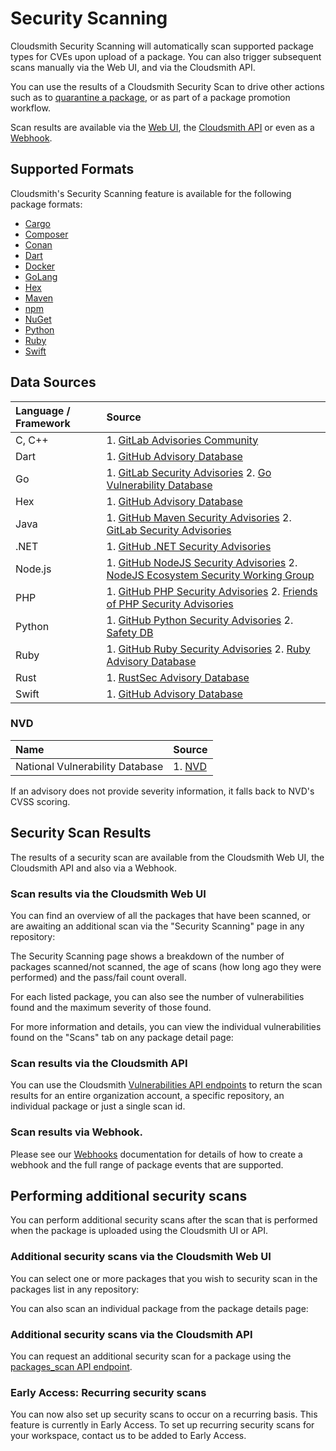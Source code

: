 
# Security Scanning

Cloudsmith Security Scanning will automatically scan supported package types for CVEs upon upload of a package. You can also trigger subsequent scans manually via the Web UI, and via the Cloudsmith API. 

You can use the results of a Cloudsmith Security Scan to drive other actions such as to [quarantine a package](/artifacts/package-quarantine), or as part of a package promotion workflow. 

Scan results are available via the [Web UI](/policies-and-security/security-scanning#scan-results-via-the-cloudsmith-web-ui), the [Cloudsmith API](/api/vulnerabilities/read) or even as a [Webhook](/observability-and-logging/webhooks).

## Supported Formats

Cloudsmith's Security Scanning feature is available for the following package formats:

- [Cargo](/formats/cargo-registry) 
- [Composer](/formats/composer-repository) 
- [Conan](/formats/conan-repository)
- [Dart](/formats/dart-repository)
- [Docker](/formats/docker-registry) 
- [GoLang](/formats/go-registry)
- [Hex](/formats/hex-repository)
- [Maven](/formats/maven-repository)
- [npm](/formats/npm-registry) 
- [NuGet](/formats/nuget-feed) 
- [Python](/formats/python-repository) 
- [Ruby](/formats/ruby-repository) 
- [Swift](/formats/swift-registry)

## Data Sources

| Language / Framework | Source                                                                                                                                                                                     |
| :------------------- | :----------------------------------------------------------------------------------------------------------------------------------------------------------------------------------------- |
| C, C++               | 1. [GitLab Advisories Community](https://gitlab.com/gitlab-org/advisories-community)                                                                                                       |
| Dart                 | 1. [GitHub Advisory Database](https://github.com/advisories?query=ecosystem%3Apub)                                                                                                         |
| Go                   | 1. [GitLab Security Advisories](https://gitlab.com/gitlab-org/advisories-community) 2. [Go Vulnerability Database](https://pkg.go.dev/vuln/)                                               |
| Hex                  | 1. [GitHub Advisory Database](https://github.com/advisories?query=ecosystem%3Aerlang)                                                                                                      |
| Java                 | 1. [GitHub Maven Security Advisories](https://github.com/advisories?query=ecosystem%3Amaven) 2. [GitLab Security Advisories](https://gitlab.com/gitlab-org/advisories-community)           |
| .NET                 | 1. [GitHub .NET Security Advisories](https://github.com/advisories?query=ecosystem%3Anuget)                                                                                                |
| Node.js              | 1. [GitHub NodeJS Security Advisories](https://github.com/advisories?query=ecosystem%3Anpm) 2. [NodeJS Ecosystem Security Working Group](https://github.com/nodejs/security-wg)            |
| PHP                  | 1. [GitHub PHP Security Advisories](https://github.com/advisories?query=ecosystem%3Acomposer) 2. [Friends of PHP Security Advisories](https://github.com/FriendsOfPHP/security-advisories) |
| Python               | 1. [GitHub Python Security Advisories](https://github.com/advisories?query=ecosystem%3Apip) 2. [Safety DB](https://github.com/pyupio/safety-db)                                            |
| Ruby                 | 1. [GitHub Ruby Security Advisories](https://github.com/advisories?query=ecosystem%3Arubygems) 2. [Ruby Advisory Database](https://github.com/rubysec/ruby-advisory-db)                    |
| Rust                 | 1. [RustSec Advisory Database](https://github.com/RustSec/advisory-db)                                                                                                                     |
| Swift                | 1. [GitHub Advisory Database](https://github.com/advisories?query=ecosystem%3Aswift)                                                                                                       |

### NVD

| Name                            | Source                          |
| :------------------------------ | :------------------------------ |
| National Vulnerability Database | 1. [NVD](https://nvd.nist.gov/) |

If an advisory does not provide severity information, it falls back to NVD's CVSS scoring.

## Security Scan Results

The results of a security scan are available from the Cloudsmith Web UI, the Cloudsmith API and also via a Webhook. 

### Scan results via the Cloudsmith Web UI

You can find an overview of all the packages that have been scanned, or are awaiting an additional scan via the "Security Scanning" page in any repository: 

<BlockImage src={imgec90d62_Screenshot_2022_09_01_at_14_11_13} alt=""></BlockImage>

The Security Scanning page shows a breakdown of the number of packages scanned/not scanned, the age of scans (how long ago they were performed) and the pass/fail count overall. 

For each listed package, you can also see the number of vulnerabilities found and the maximum severity of those found. 

For more information and details, you can view the individual vulnerabilities found on the "Scans" tab on any package detail page: 

<BlockImage src={img40fd4c3_Screenshot_2022_09_01_at_14_21_34} alt=""></BlockImage>

### Scan results via the Cloudsmith API

You can use the Cloudsmith [Vulnerabilities API endpoints](/api/vulnerabilities/namespace/list) to return the scan results for an entire organization account, a specific repository, an individual package or just a single scan id. 

### Scan results via Webhook.

Please see our [Webhooks](/observability-and-logging/webhooks) documentation for details of how to create a webhook and the full range of package events that are supported. 

## Performing additional security scans

You can perform additional security scans after the scan that is performed when the package is uploaded using the Cloudsmith UI or API. 

### Additional security scans via the Cloudsmith Web UI

You can select one or more packages that you wish to security scan in the packages list in any repository:

<BlockImage src={imgb5651a5_Screenshot_2022_09_01_at_14_02_51} alt=""></BlockImage>

You can also scan an individual package from the package details page: 

<BlockImage src={img783596c_Screenshot_2022_09_01_at_14_03_52} alt=""></BlockImage>

### Additional security scans via the Cloudsmith API

You can request an additional security scan for a package using the [packages_scan API endpoint](/api/packages/scan).

### Early Access: Recurring security scans

You can now also set up security scans to occur on a recurring basis. This feature is currently in Early Access. To set up recurring security scans for your workspace, contact us to be added to Early Access.
